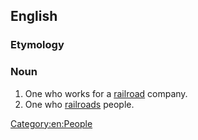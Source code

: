 ==English==

===Etymology===
{{suffix|railroad|er|lang=en}}

===Noun===
{{en-noun}}

# One who works for a [[railroad]] company.
# One who [[railroad]]s people.

[[Category:en:People]]
